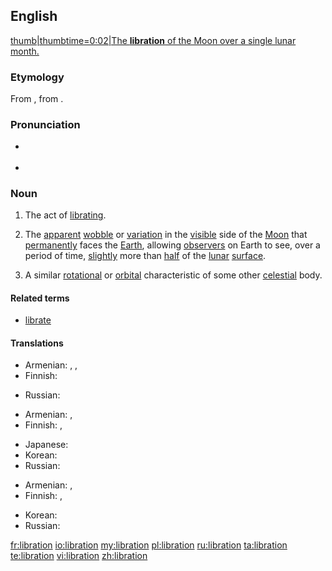 {{was wotd|2010|August|14}}
==English==
{{wikipedia}}
[[File:Lunar libration with phase Oct 2007.ogv|thumb|thumbtime=0:02|The '''libration''' of the Moon over a single lunar month.]]

===Etymology===
From {{etyl|la}} {{term|libratio|lībrātiō|a hurling, swinging|lang=la}}, from {{term|libro|lībrō|poise, cause to swing|lang=la}}.

===Pronunciation===
* {{a|UK|US}} {{IPA|/laɪˈbɹeɪ.ʃən/}}
* {{audio|en-us-libration.ogg|Audio (US)}}

===Noun===
{{en-noun}}

# The act of [[librate|librating]].
# {{astronomy}} The [[apparent]] [[wobble]] or [[variation]] in the [[visible]] side of the [[Moon]] that [[permanently]] faces the [[Earth]], allowing [[observer]]s on Earth to see, over a period of time, [[slightly]] more than [[half]] of the [[lunar]] [[surface]].
# {{context|by extension}} A similar [[rotational]] or [[orbital]] characteristic of some other [[celestial]] body.

====Related terms====
* [[librate]]

====Translations====
{{trans-top|act of libration}}
* Armenian: {{t|hy|ճոճում|tr=č̣oč̣um}}, {{t|hy|երերում|tr=ererum}}, {{t|hy|տատանում|tr=tatanum}}
* Finnish: {{t-|fi|huojunta}}
{{trans-mid}}
* Russian: {{t|ru|качание}}
{{trans-bottom}}

{{trans-top|astronomy: apparent wobble of the moon}}
* Armenian: {{t-|hy|լիբրացիա|tr=librac’ia}}, {{t|hy|ճոճք|tr=č̣oč̣k’}}
* Finnish: {{t-|fi|huojunta}}, {{t-|fi|libraatio}}
{{trans-mid}}
* Japanese: {{t|ja|秤動|tr=ひょうどう, hyōdō}}
* Korean: {{t|ko|칭동|tr=chingdong|sc=Hang}}
* Russian: {{t+|ru|либрация}}
{{trans-bottom}}

{{trans-top|astronomy: similar characteristic of another celesial object}}
* Armenian: {{t-|hy|լիբրացիա|tr=librac’ia}}, {{t|hy|ճոճք|tr=č̣oč̣k’}}
* Finnish: {{t-|fi|huojunta}}, {{t-|fi|libraatio}}
{{trans-mid}}
* Korean: {{t|ko|칭동|tr=chingdong|sc=Hang}}
* Russian: {{t+|ru|либрация}}
{{trans-bottom}}

[[fr:libration]]
[[io:libration]]
[[my:libration]]
[[pl:libration]]
[[ru:libration]]
[[ta:libration]]
[[te:libration]]
[[vi:libration]]
[[zh:libration]]